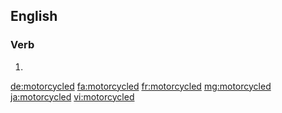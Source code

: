 ==English==

===Verb===
{{head|en|verb form}}

# {{en-past of|motorcycle}}

[[de:motorcycled]]
[[fa:motorcycled]]
[[fr:motorcycled]]
[[mg:motorcycled]]
[[ja:motorcycled]]
[[vi:motorcycled]]